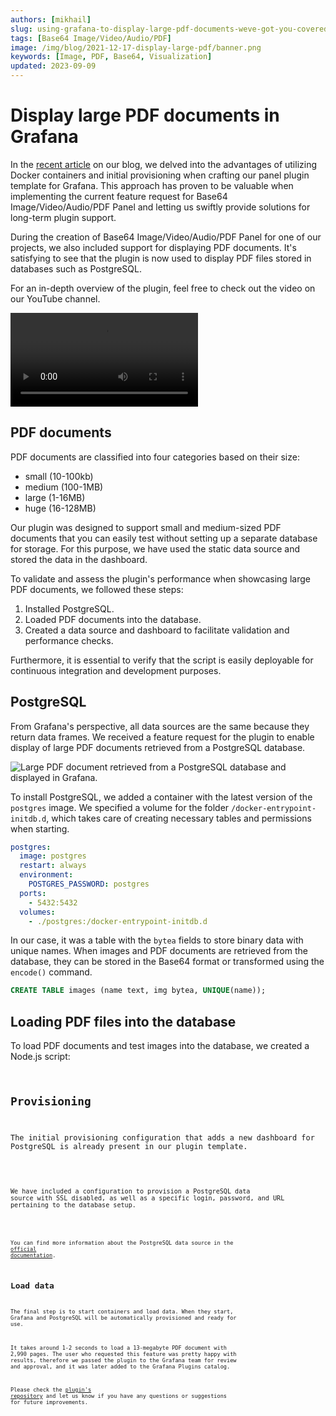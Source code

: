```yaml
---
authors: [mikhail]
slug: using-grafana-to-display-large-pdf-documents-weve-got-you-covered-4e654e8d4bce/
tags: [Base64 Image/Video/Audio/PDF]
image: /img/blog/2021-12-17-display-large-pdf/banner.png
keywords: [Image, PDF, Base64, Visualization]
updated: 2023-09-09
---
```



# Display large PDF documents in Grafana

In the [recent article](/blog/display-base64-encoded-images-from-any-data-source-on-your-dashboard-398a99ba5b5e) on our blog, we delved into the advantages of utilizing Docker containers and initial provisioning when crafting our panel plugin template for Grafana. This approach has proven to be valuable when implementing the current feature request for Base64 Image/Video/Audio/PDF Panel and letting us swiftly provide solutions for long-term plugin support.

During the creation of Base64 Image/Video/Audio/PDF Panel for one of our projects, we also included support for displaying PDF documents. It's satisfying to see that the plugin is now used to display PDF files stored in databases such as PostgreSQL.

For an in-depth overview of the plugin, feel free to check out the video on our YouTube channel.

<Video
  src="https://www.youtube.com/embed/1_bgLSehjhg"
  title="Images, PDFs, Video, Live Camera Feed on Grafana Dashboard."
/>

## PDF documents

PDF documents are classified into four categories based on their size:

- small (10-100kb)
- medium (100-1MB)
- large (1-16MB)
- huge (16-128MB)

Our plugin was designed to support small and medium-sized PDF documents that you can easily test without setting up a separate database for storage. For this purpose, we have used the static data source and stored the data in the dashboard.

To validate and assess the plugin's performance when showcasing large PDF documents, we followed these steps:

1. Installed PostgreSQL.
2. Loaded PDF documents into the database.
3. Created a data source and dashboard to facilitate validation and performance checks.

Furthermore, it is essential to verify that the script is easily deployable for continuous integration and development purposes.

## PostgreSQL

From Grafana's perspective, all data sources are the same because they return data frames. We received a feature request for the plugin to enable display of large PDF documents retrieved from a PostgreSQL database.

<Image
  title="Large PDF document retrieved from a PostgreSQL database and displayed in Grafana."
  src="/img/blog/2021-12-17-display-large-pdf/panel.png"
  lazy={false}
/>

To install PostgreSQL, we added a container with the latest version of the `postgres` image. We specified a volume for the folder `/docker-entrypoint-initdb.d`, which takes care of creating necessary tables and permissions when starting.

```yaml
postgres:
  image: postgres
  restart: always
  environment:
    POSTGRES_PASSWORD: postgres
  ports:
    - 5432:5432
  volumes:
    - ./postgres:/docker-entrypoint-initdb.d
```

In our case, it was a table with the `bytea` fields to store binary data with unique names. When images and PDF documents are retrieved from the database, they can be stored in the Base64 format or transformed using the `encode()` command.

```sql
CREATE TABLE images (name text, img bytea, UNIQUE(name));
```

## Loading PDF files into the database

To load PDF documents and test images into the database, we created a Node.js script:

<Code
  url="https://github.com/VolkovLabs/volkovlabs-image-panel/blob/main/postgres/load.ts"
  language="js"
/>

## Provisioning

The initial provisioning configuration that adds a new dashboard for PostgreSQL is already present in our plugin template.

<Code
  url="https://github.com/VolkovLabs/volkovlabs-image-panel/blob/main/provisioning/dashboards/default.yaml"
  language="yaml"
/>

We have included a configuration to provision a PostgreSQL data source with SSL disabled, as well as a specific login, password, and URL pertaining to the database setup.

<Code
  url="https://github.com/VolkovLabs/volkovlabs-image-panel/blob/main/provisioning/datasources/postgres.yaml"
  language="yaml"
/>

You can find more information about the PostgreSQL data source in the [official documentation](https://grafana.com/docs/grafana/latest/datasources/postgres/).

## Load data

The final step is to start containers and load data. When they start, Grafana and PostgreSQL will be automatically provisioned and ready for use.

It takes around 1-2 seconds to load a 13-megabyte PDF document with 2,990 pages. The user who requested this feature was pretty happy with results, therefore we passed the plugin to the Grafana team for review and approval, and it was later added to the Grafana Plugins catalog.

Please check the [plugin's repository](https://github.com/VolkovLabs/volkovlabs-image-panel) and let us know if you have any questions or suggestions for future improvements.
